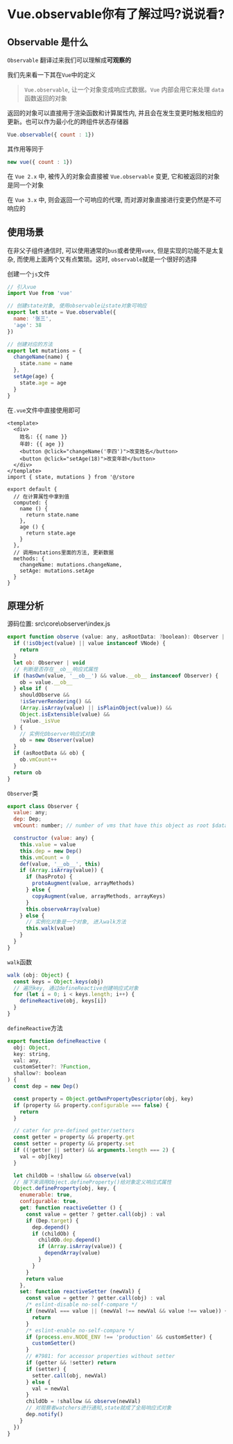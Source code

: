 # Vue.observable你有了解过吗?说说看?

## Observable 是什么

`Observable` 翻译过来我们可以理解成**可观察的**

我们先来看一下其在`Vue`中的定义

> `Vue.observable`, 让一个对象变成响应式数据。`Vue` 内部会用它来处理 `data` 函数返回的对象

返回的对象可以直接用于渲染函数和计算属性内, 并且会在发生变更时触发相应的更新。也可以作为最小化的跨组件状态存储器

```js showLineNumbers copy
Vue.observable({ count : 1})
```

其作用等同于

```js showLineNumbers copy
new vue({ count : 1})
```

在 `Vue 2.x` 中, 被传入的对象会直接被 `Vue.observable` 变更, 它和被返回的对象是同一个对象

在 `Vue 3.x` 中, 则会返回一个可响应的代理, 而对源对象直接进行变更仍然是不可响应的

## 使用场景

在非父子组件通信时, 可以使用通常的`bus`或者使用`vuex`, 但是实现的功能不是太复杂, 而使用上面两个又有点繁琐。这时, `observable`就是一个很好的选择

创建一个`js`文件

```js showLineNumbers copy
// 引入vue
import Vue from 'vue'

// 创建state对象, 使用observable让state对象可响应
export let state = Vue.observable({
  name: '张三',
  'age': 38
})

// 创建对应的方法
export let mutations = {
  changeName(name) {
    state.name = name
  },
  setAge(age) {
    state.age = age
  }
}
```

在`.vue`文件中直接使用即可

```vue showLineNumbers copy
<template>
  <div>
    姓名: {{ name }}
    年龄: {{ age }}
    <button @click="changeName('李四')">改变姓名</button>
    <button @click="setAge(18)">改变年龄</button>
  </div>
</template>
import { state, mutations } from '@/store

export default {
  // 在计算属性中拿到值
  computed: {
    name () {
      return state.name
    },
    age () {
      return state.age
    }
  },
  // 调用mutations里面的方法, 更新数据
  methods: {
    changeName: mutations.changeName,
    setAge: mutations.setAge
  }
}
```

## 原理分析

源码位置: src\core\observer\index.js

```js showLineNumbers copy
export function observe (value: any, asRootData: ?boolean): Observer | void {
  if (!isObject(value) || value instanceof VNode) {
    return
  }
  let ob: Observer | void
  // 判断是否存在__ob__响应式属性
  if (hasOwn(value, '__ob__') && value.__ob__ instanceof Observer) {
    ob = value.__ob__
  } else if (
    shouldObserve &&
    !isServerRendering() &&
    (Array.isArray(value) || isPlainObject(value)) &&
    Object.isExtensible(value) &&
    !value._isVue
  ) {
    // 实例化Observer响应式对象
    ob = new Observer(value)
  }
  if (asRootData && ob) {
    ob.vmCount++
  }
  return ob
}
```

`Observer`类

```js showLineNumbers copy
export class Observer {
  value: any;
  dep: Dep;
  vmCount: number; // number of vms that have this object as root $data

  constructor (value: any) {
    this.value = value
    this.dep = new Dep()
    this.vmCount = 0
    def(value, '__ob__', this)
    if (Array.isArray(value)) {
      if (hasProto) {
        protoAugment(value, arrayMethods)
      } else {
        copyAugment(value, arrayMethods, arrayKeys)
      }
      this.observeArray(value)
    } else {
      // 实例化对象是一个对象, 进入walk方法
      this.walk(value)
    }
  }
}
```

`walk`函数

```js showLineNumbers copy
walk (obj: Object) {
  const keys = Object.keys(obj)
  // 遍历key, 通过defineReactive创建响应式对象
  for (let i = 0; i < keys.length; i++) {
    defineReactive(obj, keys[i])
  }
}
```

`defineReactive`方法

```js showLineNumbers copy
export function defineReactive (
  obj: Object,
  key: string,
  val: any,
  customSetter?: ?Function,
  shallow?: boolean
) {
  const dep = new Dep()

  const property = Object.getOwnPropertyDescriptor(obj, key)
  if (property && property.configurable === false) {
    return
  }

  // cater for pre-defined getter/setters
  const getter = property && property.get
  const setter = property && property.set
  if ((!getter || setter) && arguments.length === 2) {
    val = obj[key]
  }

  let childOb = !shallow && observe(val)
  // 接下来调用Object.defineProperty()给对象定义响应式属性
  Object.defineProperty(obj, key, {
    enumerable: true,
    configurable: true,
    get: function reactiveGetter () {
      const value = getter ? getter.call(obj) : val
      if (Dep.target) {
        dep.depend()
        if (childOb) {
          childOb.dep.depend()
          if (Array.isArray(value)) {
            dependArray(value)
          }
        }
      }
      return value
    },
    set: function reactiveSetter (newVal) {
      const value = getter ? getter.call(obj) : val
      /* eslint-disable no-self-compare */
      if (newVal === value || (newVal !== newVal && value !== value)) {
        return
      }
      /* eslint-enable no-self-compare */
      if (process.env.NODE_ENV !== 'production' && customSetter) {
        customSetter()
      }
      // #7981: for accessor properties without setter
      if (getter && !setter) return
      if (setter) {
        setter.call(obj, newVal)
      } else {
        val = newVal
      }
      childOb = !shallow && observe(newVal)
      // 对观察者watchers进行通知,state就成了全局响应式对象
      dep.notify()
    }
  })
}
```
